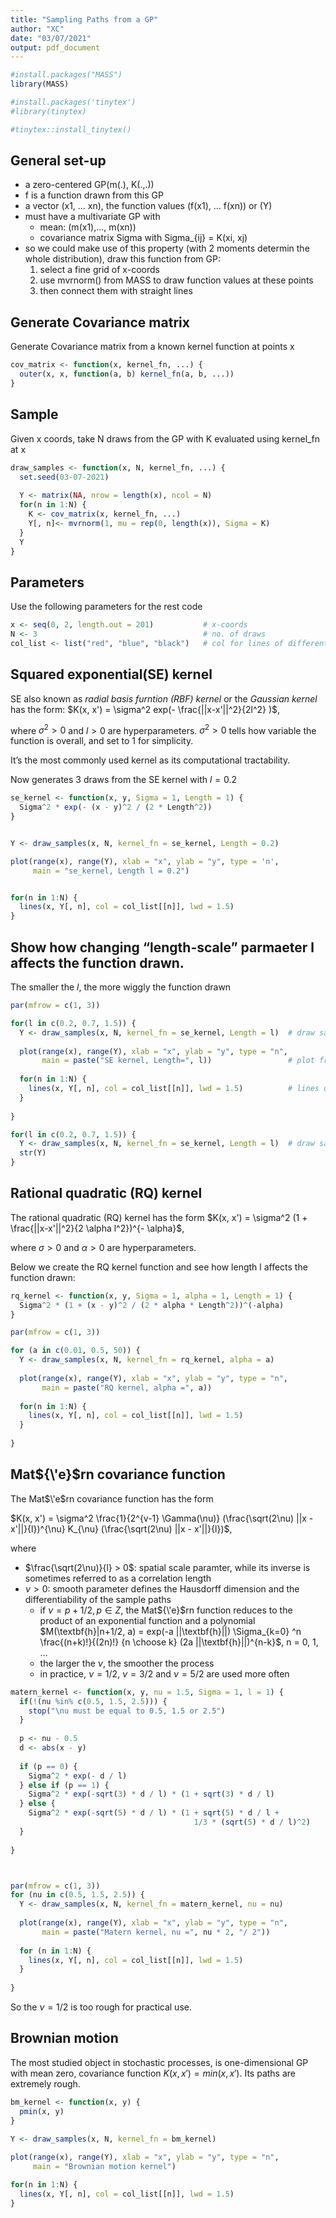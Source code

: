 ```yaml
---
title: "Sampling Paths from a GP"
author: "XC"
date: "03/07/2021"
output: pdf_document
---
```



```r
#install.packages("MASS")
library(MASS)

#install.packages('tinytex')
#library(tinytex)


```

```r
#tinytex::install_tinytex()
```

## General set-up

* a zero-centered GP(m(.), K(.,.)) 
* f is a function drawn from this GP
* a vector (x1, ... xn), the function values (f(x1), ... f(xn)) or (Y)
* must have a multivariate GP with
  * mean: (m(x1),..., m(xn))
  * covariance matrix Sigma with Sigma_{ij}  = K(xi, xj)
  
* so we could make use of this property (with 2 moments determin the whole distribution), draw this function from GP:
  1. select a fine grid of x-coords
  2. use mvrnorm() from MASS to draw function values at these points
  3. then connect them with straight lines
  
  
## Generate Covariance matrix

Generate Covariance matrix from a known kernel function at points x
```r
cov_matrix <- function(x, kernel_fn, ...) {
  outer(x, x, function(a, b) kernel_fn(a, b, ...))
}
```


## Sample

Given x coords, take N draws from the GP with K evaluated using kernel_fn at x
```r
draw_samples <- function(x, N, kernel_fn, ...) {
  set.seed(03-07-2021)
  
  Y <- matrix(NA, nrow = length(x), ncol = N)
  for(n in 1:N) {
    K <- cov_matrix(x, kernel_fn, ...)
    Y[, n]<- mvrnorm(1, mu = rep(0, length(x)), Sigma = K)
  }
  Y
}
```


## Parameters

Use the following parameters for the rest code
```r
x <- seq(0, 2, length.out = 201)           # x-coords
N <- 3                                     # no. of draws
col_list <- list("red", "blue", "black")   # col for lines of different draws
```



## Squared exponential(SE) kernel

SE also known as _radial basis furntion (RBF) kernel_ or the _Gaussian kernel_ has the form:
$K(x, x') = \sigma^2 exp(- \frac{||x-x'||^2}{2l^2} )$,

where $\sigma^2 > 0$ and $l > 0$ are hyperparameters. 
$\sigma^2 > 0$ tells how variable the function is overall, and set to 1 for simplicity.

It's the most commonly used kernel as its computational tractability. 

Now generates 3 draws from the SE kernel with $l=0.2$
```r
se_kernel <- function(x, y, Sigma = 1, Length = 1) {
  Sigma^2 * exp(- (x - y)^2 / (2 * Length^2))
}


Y <- draw_samples(x, N, kernel_fn = se_kernel, Length = 0.2)

plot(range(x), range(Y), xlab = "x", ylab = "y", type = 'n', 
     main = "se_kernel, Length l = 0.2")


for(n in 1:N) {
  lines(x, Y[, n], col = col_list[[n]], lwd = 1.5)
}

```


## Show how changing "length-scale" parmaeter l affects the function drawn. 

The smaller the $l$, the more wiggly the function drawn

```r
par(mfrow = c(1, 3))

for(l in c(0.2, 0.7, 1.5)) {
  Y <- draw_samples(x, N, kernel_fn = se_kernel, Length = l)  # draw samples
  
  plot(range(x), range(Y), xlab = "x", ylab = "y", type = "n",
       main = paste("SE kernel, Length=", l))                 # plot framework
  
  for(n in 1:N) {
    lines(x, Y[, n], col = col_list[[n]], lwd = 1.5)          # lines up samples
  }
  
}


```


```r

for(l in c(0.2, 0.7, 1.5)) {
  Y <- draw_samples(x, N, kernel_fn = se_kernel, Length = l)  # draw samples
  str(Y)
}
```



## Rational quadratic (RQ) kernel

The rational quadratic (RQ) kernel has the form 
$K(x, x') = \sigma^2 (1 + \frac{||x-x'||^2}{2 \alpha l^2})^{- \alpha}$,

where $\sigma > 0$ and $\alpha > 0$ are hyperparameters. 

Below we create the RQ kernel function and see how length l affects the function drawn:
```r
rq_kernel <- function(x, y, Sigma = 1, alpha = 1, Length = 1) {
  Sigma^2 * (1 + (x - y)^2 / (2 * alpha * Length^2))^(-alpha)
}

par(mfrow = c(1, 3))

for (a in c(0.01, 0.5, 50)) {
  Y <- draw_samples(x, N, kernel_fn = rq_kernel, alpha = a)
  
  plot(range(x), range(Y), xlab = "x", ylab = "y", type = "n",
       main = paste("RQ kernel, alpha =", a))
  
  for(n in 1:N) {
    lines(x, Y[, n], col = col_list[[n]], lwd = 1.5)
  }
  
}


```


## Mat${\'e}$rn covariance function

The Mat$\'e$rn covariance function has the form

$K(x, x') = \sigma^2 \frac{1}{2^{v-1} \Gamma(\nu)} (\frac{\sqrt(2\nu) ||x - x'||}{l})^{\nu} K_{\nu} (\frac{\sqrt(2\nu) ||x - x'||}{l})$, 

where 

* $\frac{\sqrt(2\nu)}{l} > 0$: spatial scale paramter, while its inverse is 
sometimes referred to as a correlation length
* $\nu > 0$: smooth parameter defines the Hausdorff dimension and the 
differentiability of the sample paths
    * if $\nu = p + 1/2, p \in Z$, the Mat${\'e}$rn function reduces to the product of an
  exponential function and a polynomial $M(\textbf{h}|n+1/2, a) = exp(-a ||\textbf{h}||) \Sigma_{k=0} ^n \frac{(n+k)!}{(2n)!} {n \choose k} (2a ||\textbf{h}||)^{n-k}$, n = 0, 1, ...
    * the larger the $\nu$, the smoother the process
    * in practice, $\nu = 1/2$, $\nu = 3/2$ and $\nu = 5/2$ are used more often
  
```r
matern_kernel <- function(x, y, nu = 1.5, Sigma = 1, l = 1) {
  if(!(nu %in% c(0.5, 1.5, 2.5))) {
    stop("\nu must be equal to 0.5, 1.5 or 2.5")
  }
  
  p <- nu - 0.5
  d <- abs(x - y)
  
  if (p == 0) {
    Sigma^2 * exp(- d / l)
  } else if (p == 1) {
    Sigma^2 * exp(-sqrt(3) * d / l) * (1 + sqrt(3) * d / l)
  } else {
    Sigma^2 * exp(-sqrt(5) * d / l) * (1 + sqrt(5) * d / l + 
                                         1/3 * (sqrt(5) * d / l)^2)
  }
  
}



par(mfrow = c(1, 3))
for (nu in c(0.5, 1.5, 2.5)) {
  Y <- draw_samples(x, N, kernel_fn = matern_kernel, nu = nu)
  
  plot(range(x), range(Y), xlab = "x", ylab = "y", type = "n",
       main = paste("Matern kernel, nu =", nu * 2, "/ 2"))
  
  for (n in 1:N) {
    lines(x, Y[, n], col = col_list[[n]], lwd = 1.5)
  }
  
}
```  
So the $\nu = 1/2$ is too rough for practical use. 



## Brownian motion
The most studied object in stochastic processes, is one-dimensional GP with 
mean zero, covariance function $K(x, x') = min(x, x')$. Its paths are extremely
rough. 
```r
bm_kernel <- function(x, y) {
  pmin(x, y)
} 
 
Y <- draw_samples(x, N, kernel_fn = bm_kernel)

plot(range(x), range(Y), xlab = "x", ylab = "y", type = "n", 
     main = "Brownian motion kernel")

for(n in 1:N) {
  lines(x, Y[, n], col = col_list[[n]], lwd = 1.5)
}
```






